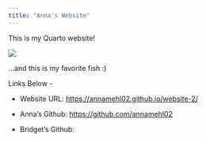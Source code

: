 ```yaml
---
title: "Anna's Website"
---
```


This is my Quarto website!

![](https://m.media-amazon.com/images/I/51lvU3VNV2L.jpg)

...and this is my favorite fish :)

Links Below -

-   Website URL: <https://annamehl02.github.io/website-2/>

-   Anna's Github: <https://github.com/annamehl02>

-   Bridget's Github:
